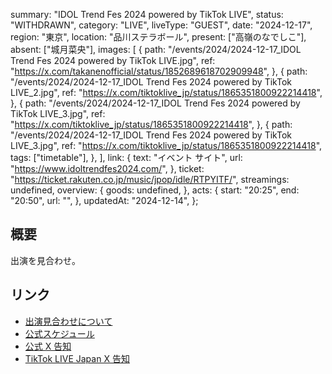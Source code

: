   summary: "IDOL Trend Fes 2024 powered by TikTok LIVE",
  status: "WITHDRAWN",
  category: "LIVE",
  liveType: "GUEST",
  date: "2024-12-17",
  region: "東京",
  location: "品川ステラボール",
  present: ["高嶺のなでしこ"],
  absent: ["城月菜央"],
  images: [
    {
      path: "/events/2024/2024-12-17_IDOL Trend Fes 2024 powered by TikTok LIVE.jpg",
      ref: "https://x.com/takanenofficial/status/1852689618702909948",
    },
    {
      path: "/events/2024/2024-12-17_IDOL Trend Fes 2024 powered by TikTok LIVE_2.jpg",
      ref: "https://x.com/tiktoklive_jp/status/1865351800922214418",
    },
    {
      path: "/events/2024/2024-12-17_IDOL Trend Fes 2024 powered by TikTok LIVE_3.jpg",
      ref: "https://x.com/tiktoklive_jp/status/1865351800922214418",
    },
    {
      path: "/events/2024/2024-12-17_IDOL Trend Fes 2024 powered by TikTok LIVE_3.jpg",
      ref: "https://x.com/tiktoklive_jp/status/1865351800922214418",
      tags: ["timetable"],
    },
  ],
  link: {
    text: "イベント サイト",
    url: "https://www.idoltrendfes2024.com/",
  },
  ticket: "https://ticket.rakuten.co.jp/music/jpop/idle/RTPYITF/",
  streamings: undefined,
  overview: {
    goods: undefined,
  },
  acts: {
    start: "20:25",
    end: "20:50",
    url: "",
  },
  updatedAt: "2024-12-14",
};

## 概要

出演を見合わせ。

## リンク

- [出演見合わせについて](https://takanenonadeshiko.jp/?p=3112)
- [公式スケジュール](https://takanenonadeshiko.jp/?p=2785)
- [公式 X 告知](https://x.com/takanenofficial/status/1852689618702909948)
- [TikTok LIVE Japan X 告知](https://x.com/tiktoklive_jp/status/1852274384905621972)
